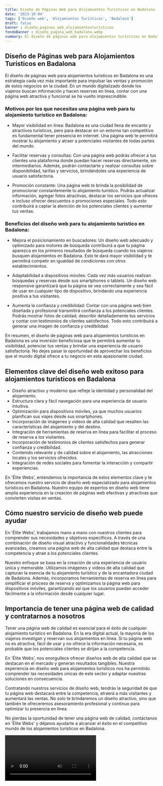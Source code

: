 ```yaml
---
title: Diseño de Páginas Web para Alojamientos Turísticos en Badalona
date: '2023-10-04'
tags: ['Diseño web', 'Alojamientos Turísticos', 'Badalona']
draft: false
banner : diseño_paginas_web_alojamientosturísticos
fondoBanner : diseño_pagina_web_badalona.webp
summary: El diseño de páginas web para alojamientos turísticos en Badalona es una estrategia cada vez más importante para impulsar las ventas y promoción de estos negocios en la ciudad. En un mundo digitalizado donde los viajeros buscan información y hacen reservas en línea, contar con una página web atractiva y funcional se ha vuelto imprescindible.
---
```


## Diseño de Páginas web para Alojamientos Turísticos en Badalona

El diseño de páginas web para alojamientos turísticos en Badalona es una estrategia cada vez más importante para impulsar las ventas y promoción de estos negocios en la ciudad. En un mundo digitalizado donde los viajeros buscan información y hacen reservas en línea, contar con una página web atractiva y funcional se ha vuelto imprescindible.

### Motivos por los que necesitas una página web para tu alojamiento turístico en Badalona:

- Mayor visibilidad en línea: Badalona es una ciudad llena de encanto y atractivos turísticos, pero para destacar en un entorno tan competitivo es fundamental tener presencia en internet. Una página web te permitirá mostrar tu alojamiento y atraer a potenciales visitantes de todas partes del mundo.

- Facilitar reservas y consultas: Con una página web podrás ofrecer a tus clientes una plataforma donde puedan hacer reservas directamente, sin intermediarios. Además, podrán contactarte y realizar consultas sobre disponibilidad, tarifas y servicios, brindándoles una experiencia de usuario satisfactoria.

- Promoción constante: Una página web te brinda la posibilidad de promocionar constantemente tu alojamiento turístico. Podrás actualizar información, agregar fotos atractivas, destacar los servicios que ofreces e incluso ofrecer descuentos o promociones especiales. Todo esto contribuirá a captar la atención de los potenciales clientes y aumentar tus ventas.

### Beneficios del diseño web para tu alojamiento turístico en Badalona:

- Mejora el posicionamiento en buscadores: Un diseño web adecuado y optimizado para motores de búsqueda contribuirá a que tu página aparezca en los primeros resultados de búsqueda cuando los viajeros busquen alojamientos en Badalona. Esto te dará mayor visibilidad y te permitirá competir en igualdad de condiciones con otros establecimientos.

- Adaptabilidad a dispositivos móviles: Cada vez más usuarios realizan búsquedas y reservas desde sus smartphones o tablets. Un diseño web responsive garantizará que tu página se vea correctamente y sea fácil de usar en cualquier tipo de dispositivo, brindando una experiencia positiva a tus visitantes.

- Aumenta la confianza y credibilidad: Contar con una página web bien diseñada y profesional transmitirá confianza a los potenciales clientes. Podrás mostrar fotos de calidad, describir detalladamente tus servicios y contar con testimonios de clientes satisfechos. Todo esto contribuirá a generar una imagen de confianza y credibilidad.

En resumen, el diseño de páginas web para alojamientos turísticos en Badalona es una inversión beneficiosa que te permitirá aumentar tu visibilidad, potenciar tus ventas y brindar una experiencia de usuario satisfactoria. No dejes pasar la oportunidad de aprovechar los beneficios que el mundo digital ofrece a tu negocio en esta apasionante ciudad.

<GifSeo />

<Cta />

## Elementos clave del diseño web exitoso para alojamientos turísticos en Badalona

- Diseño atractivo y moderno que refleje la identidad y personalidad del alojamiento.
- Estructura clara y fácil navegación para una experiencia de usuario intuitiva.
- Optimización para dispositivos móviles, ya que muchos usuarios planifican sus viajes desde sus smartphones.
- Incorporación de imágenes y videos de alta calidad que resalten las características del alojamiento y del destino.
- Integración de herramientas de reserva en línea para facilitar el proceso de reserva a los visitantes.
- Incorporación de testimonios de clientes satisfechos para generar confianza y credibilidad.
- Contenido relevante y de calidad sobre el alojamiento, las atracciones locales y los servicios ofrecidos.
- Integración de redes sociales para fomentar la interacción y compartir experiencias.

En 'Élite Webs', entendemos la importancia de estos elementos clave y te ofrecemos nuestro servicio de diseño web especializado para alojamientos turísticos en Badalona. Nuestro equipo de expertos en diseño web tiene amplia experiencia en la creación de páginas web efectivas y atractivas que convierten visitas en ventas.

## Cómo nuestro servicio de diseño web puede ayudar

En 'Élite Webs', trabajamos mano a mano con nuestros clientes para comprender sus necesidades y objetivos específicos. A través de una combinación de diseño visual atractivo y funcionalidades técnicas avanzadas, creamos una página web de alta calidad que destaca entre la competencia y atrae a los potenciales clientes.

Nuestro enfoque se basa en la creación de una experiencia de usuario única y memorable. Utilizamos imágenes y videos de alta calidad que capturan la esencia de tu alojamiento turístico y de la encantadora ciudad de Badalona. Además, incorporamos herramientas de reserva en línea para simplificar el proceso de reserva y optimizamos la página web para dispositivos móviles, garantizando así que los usuarios puedan acceder fácilmente a la información desde cualquier lugar.

## Importancia de tener una página web de calidad y contratarnos a nosotros

Tener una página web de calidad es esencial para el éxito de cualquier alojamiento turístico en Badalona. En la era digital actual, la mayoría de los viajeros investigan y reservan sus alojamientos en línea. Si tu página web no es atractiva, fácil de usar y no ofrece la información necesaria, es probable que los potenciales clientes se dirijan a la competencia.

En 'Élite Webs', nos enorgullece ofrecer diseños web de alta calidad que se destacan en el mercado y generan resultados tangibles. Nuestra experiencia en diseño web para alojamientos turísticos nos ha permitido comprender las necesidades únicas de este sector y adaptar nuestras soluciones en consecuencia.

Contratando nuestros servicios de diseño web, tendrás la seguridad de que tu página web destacará entre la competencia, atraerá a más visitantes y aumentará las ventas. No solo te brindaremos un diseño atractivo, sino que también te ofreceremos asesoramiento profesional y continuo para optimizar tu presencia en línea.

No pierdas la oportunidad de tener una página web de calidad, contáctanos en 'Élite Webs' y déjanos ayudarte a alcanzar el éxito en el competitivo mundo de los alojamientos turísticos en Badalona.

<Video />

<CtaBot job='Alojamientos Turísticos' city='Badalona'/>

<Gmaps query='Badalona+españa+maps' />